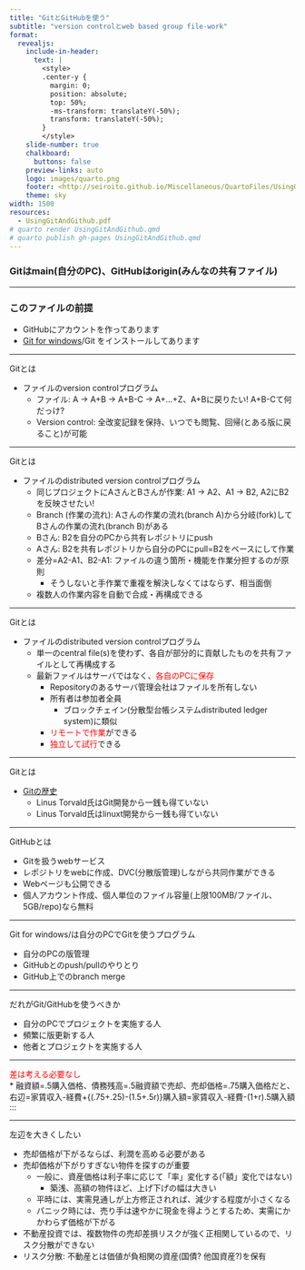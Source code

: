 ```yaml
---
title: "GitとGitHubを使う"
subtitle: "version controlとweb based group file-work"
format:
  revealjs: 
    include-in-header: 
      text: |
        <style>
        .center-y {
          margin: 0;
          position: absolute;
          top: 50%;
          -ms-transform: translateY(-50%);
          transform: translateY(-50%);
        }
        </style>
    slide-number: true
    chalkboard: 
      buttons: false
    preview-links: auto
    logo: images/quarto.png
    footer: <http://seiroito.github.io/Miscellaneous/QuartoFiles/UsingGitAndGithub.html>
    theme: sky
width: 1500
resources:
  - UsingGitAndGithub.pdf
# quarto render UsingGitAndGithub.qmd
# quarto publish gh-pages UsingGitAndGithub.qmd
---
```

::: {.center-y}

### Gitはmain(自分のPC)、GitHubはorigin(みんなの共有ファイル)

:::

----

### このファイルの前提

* GitHubにアカウントを作ってあります  
* [Git for windows](https://gitforwindows.org/)/Git  をインストールしてあります  

----

Gitとは  

::: {.incremental}
* ファイルのversion controlプログラム  
   * ファイル: A &rarr; A+B &rarr; A+B-C &rarr; A+...+Z、A+Bに戻りたい! A+B-Cて何だっけ?  
   * Version control: 全改変記録を保持、いつでも閲覧、回帰(とある版に戻ること)が可能  
:::

----

Gitとは  

::: {.incremental}
* ファイルのdistributed version controlプログラム  
   * 同じプロジェクトにAさんとBさんが作業: A1 &rarr; A2、A1 &rarr; B2, A2にB2を反映させたい!  
   * Branch (作業の流れ): Aさんの作業の流れ(branch A)から分岐(fork)してBさんの作業の流れ(branch B)がある  
   * Bさん: B2を自分のPCから共有レポジトリにpush
   * Aさん: B2を共有レポジトリから自分のPCにpull=B2をベースにして作業  
   * 差分=A2-A1、B2-A1: ファイルの違う箇所・機能を作業分担するのが原則  
      * そうしないと手作業で重複を解決しなくてはならず、相当面倒  
   * 複数人の作業内容を自動で合成・再構成できる  
:::

----

Gitとは  

::: {.incremental}
* ファイルのdistributed version controlプログラム  
   * 単一のcentral file(s)を使わず、各自が部分的に貢献したものを共有ファイルとして再構成する  
   * 最新ファイルはサーバではなく、[各自のPCに保存]{style="color:red;"}  
      * Repositoryのあるサーバ管理会社はファイルを所有しない  
      * 所有者は参加者全員  
         * ブロックチェイン(分散型台帳システムdistributed ledger system)に類似  
      * [リモートで作業]{style="color:red;"}ができる  
      * [独立して試行]{style="color:red;"}できる  
:::


----

Gitとは  

::: {.incremental}
* [Gitの歴史](https://www.welcometothejungle.com/en/articles/btc-history-git)  
   * Linus Torvald氏はGit開発から一銭も得ていない  
   * Linus Torvald氏はlinuxt開発から一銭も得ていない  
   
:::

----

GitHubとは  

::: {.incremental}
* Gitを扱うwebサービス  
* レポジトリをwebに作成、DVC(分散版管理)しながら共同作業ができる  
* Webページも公開できる  
* 個人アカウント作成、個人単位のファイル容量(上限100MB/ファイル、5GB/repo)なら無料  

:::

----

Git for windows/は自分のPCでGitを使うプログラム  

* 自分のPCの版管理  
* GitHubとのpush/pullのやりとり  
* GitHub上でのbranch merge  


----

だれがGit/GitHubを使うべきか  

* 自分のPCでプロジェクトを実施する人  
* 頻繁に版更新する人  
* 他者とプロジェクトを実施する人  



----

[差は考える必要なし]{style="color:red;"}  
* 融資額=.5購入価格、債務残高=.5融資額で売却、売却価格=.75購入価格だと、右辺=家賃収入-経費+\{(.75+.25)-(1.5+.5r)\}購入額=家賃収入-経費-(1+r).5購入額  
:::

----
左辺を大きくしたい  

::: {.incremental}
* 売却価格が下がるならば、利潤を高める必要がある  
* 売却価格が下がりすぎない物件を探すのが重要  
   * 一般に、資産価格は利子率に応じて「率」変化する(「額」変化ではない)  
     * 築浅、高額の物件ほど、上げ下げの幅は大きい  
   * 平時には、実需見通しが上方修正されれば、減少する程度が小さくなる  
   * パニック時には、売り手は速やかに現金を得ようとするため、実需にかかわらず価格が下がる  
* 不動産投資では、複数物件の売却差損リスクが強く正相関しているので、リスク分散ができない   
* リスク分散: 不動産とは価値が負相関の資産(国債? 他国資産?)を保有  
:::


